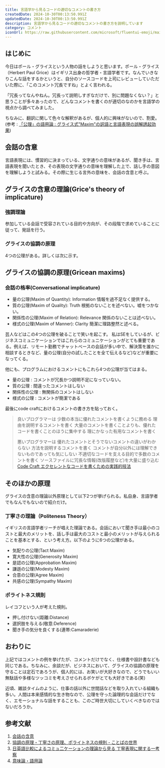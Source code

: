 ```yaml
---
title: 言語学から見るコードの適切なコメントの書き方
createdDate: 2024-10-30T00:13:50.991Z
updatedDate: 2024-10-30T00:13:50.991Z
description: 言語学から見るコードの適切なコメントの書き方を説明しています
category: コメント
iconUrl: https://raw.githubusercontent.com/microsoft/fluentui-emoji/main/assets/Panda/Flat/panda_flat.svg
---
```



## はじめに

今日はポール・グライスという人物の話をしようと思います。ポール・グライス（Herbert Paul Grice）はイギリス出身の哲学者・言語学者です。なんでいきなりこんな話をするかというと、自分のソースコードを上司にレビューしていただいた際に、「このコメント冗長ですね」とよく言われる。

「冗長ってなんやねん。冗長って説明しすぎなだけで、別に問題なくない？」と思うことが多々あったので、どんなコメントを書くのが適切のなのかを言語学の視点から調べてみました。

ちなみに、翻訳に関して色々な解釈があるが、個人的に興味がないので、割愛。(参考 : [「公理」の語用論 : グライス式"Maxim"の訳語と言語表現の誤解誘起効果](https://core.ac.uk/download/pdf/147853244.pdf))

## 会話の含意

言語表現には、慣習的に決まっている、文字通りの意味があるが、聞き手は、言語表現を聞いたとき、その表現の文字通りの意味を理解した上で、話し手の意図を理解しようと試みる。その際に生じる言外の意味を、会話の含意と呼ぶ。

## グライスの含意の理論(Grice's theory of implicature)

### 強調理論

参加している会話で受容されている目的や方向が、その段階で求めていることに従って、発話を行う。

### グライスの協調の原理

4つの公理がある。詳しくは次に示す。

## グライスの協調の原理(Gricean maxims)

### 会話の格率(Conversational implicature)

* 量の公理(Maxim of Quantity): Information 情報を過不足なく提供する。
* 質の公理(Maxim of Quality): Truth 根拠のないことを述べない。嘘をつかない。
* 関係性の公理(Maxim of Relation): Relevance 関係のないことは述べない。
* 様式の公理(Maxim of Manner): Clarity 簡潔に理路整然と述べる。

芸人などはこの4つの公理を破ることで笑いを起こす。
私はSEをしているが、ビジネスコミュニケーションではこれらのコミュニケーションがとても重要である。例えば、リモート勤務でチャットベースの会話が多い中で、解決策を誰かに相談するときなど、量の公理(自分の試したことを全て伝えるなど)などが重要になってくる。

他にも、プログラムにおけるコメントにもこれら4つの公理が当てはまる。

* 量の公理 : コメントが冗長かつ説明不足になっていない。
* 質の公理 : 間違ったコメントはしない
* 関係性の公理 : 無関係のコメントはしない
* 様式の公理 : コメントが簡潔である

最後にcode craftにおけるコメントの書き方を貼っておく。

> 良いプログラマーは
> 少数の本当に優れたコメントを書くように務める
> 理由を説明するコメントを書く
> 大量のコメントを書くことよりも、優れたコードを書くことのほうに集中する
> 理にかなった有用なコメントを書く
>
> 悪いプログラマーは
> 優れたコメントとそうでないコメントの違いがわからない
> 方法を説明するコメントを書く
> コメントが自分以外には理解できないものであっても気にしない
> 不適切なコードを支える目的で多数のコメントを書く
> ソースファイルに冗長な情報(改版履歴など)を大量に盛り込む
> [Code Craft エクセレントなコードを書くための実践的技法](https://www.amazon.co.jp/Code-Craft-%E3%82%A8%E3%82%AF%E3%82%BB%E3%83%AC%E3%83%B3%E3%83%88%E3%81%AA%E3%82%B3%E3%83%BC%E3%83%89%E3%82%92%E6%9B%B8%E3%81%8F%E3%81%9F%E3%82%81%E3%81%AE%E5%AE%9F%E8%B7%B5%E7%9A%84%E6%8A%80%E6%B3%95-Pete-Goodliffe/dp/4839921946)

## そのほかの原理

グライスの含意の理論以外原理として以下2つが挙げられる。私自身、言語学者でもなんでもないので紹介だけ。

### 丁寧さの理論（Politeness Theory）

イギリスの言語学者リーチが唱えた理論である。会話において聞き手は最小のコストと最大のメリットを、話し手は最大のコストと最小のメリットが与えられることを基本とする、という考え方。以下のように6つの公理がある。

* 気配りの公理(Tact Maxim)
* 寛大性の公理(Generosity Maxim)
* 是認の公理(Approbation Maxim)
* 謙遜の公理(Modesty Maxim)
* 合意の公理(Agree Maxim)
* 共感の公理(Sympathy Maxim)

### ポライトネス規則

レイコフという人が考えた規則。

* 押し付けない(距離:Distance)
* 選択肢を与える(敬意:Deference)
* 聞き手の気分を良くする(連帯:Camaraderie)

## おわりに

上記ではコメントの例を挙げたが、コメントだけでなく、仕様書や設計書なども同じである。ちなみに、余談だが、ビジネスにおいて、グライスの協調の原理を守ることは定石であろうが、個人的には、お笑いが大好きなので、どうでもいい無駄話や多様なツッコミを考えさせられるボケがとても大好きである(笑)

近頃、雑談タイムのように、仕事の話以外に世間話などを取り入れている組織も多い。人間は本来感情的な生き物なので、公理を守った論理的な会話だけでなく、エモーショナルな話をすることも、このご時世大切にしていくべきなのではないだろうか。

## 参考文献

1. [会話の含意](https://phiz.c.u-tokyo.ac.jp/~yatabe/semprag5.pdf)
1. [協調の原理・丁寧さの原理、ポライトネスの規則 - ことばの世界](https://linguistics.hatenablog.jp/entry/2015/05/17/012441)
1. [日英語比較によるコミュ二ケーションの理論から見る 丁寧表現に関する一考察](https://core.ac.uk/download/pdf/230847874.pdf)
1. [意味論・語用論](https://www.tufs.ac.jp/ts/personal/nomoto/handout06-Implicature.pdf)
